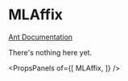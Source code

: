 
# MLAffix

[Ant Documentation](https://3x.ant.design/components/affix)

There's nothing here yet.


<PropsPanels of={[
  MLAffix,
]} />
